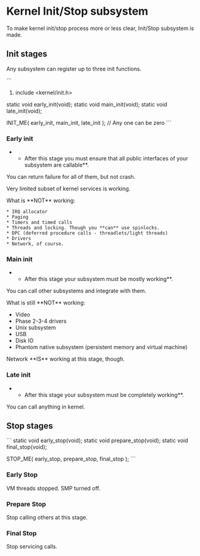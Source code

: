 = Kernel Init/Stop subsystem =

To make kernel init/stop process more or less clear, Init/Stop subsystem is made.

== Init stages ==

Any subsystem can register up to three init functions.

```
#include <kernel/init.h>

static void early_init(void);
static void main_init(void);
static void late_init(void);

INIT_ME( early_init, main_init, late_init ); // Any one can be zero
```

=== Early init ===
**After this stage you must ensure that all public interfaces of your subsystem are callable**.
You can return failure for all of them, but not crash.

Very limited subset of kernel services is working. 

What is **NOT** working:

 * IRQ allocator
 * Paging
 * Timers and timed calls
 * Threads and locking. Though you **can** use spinlocks.
 * DPC (deferred procedure calls - threadlets/light threads)
 * Drivers
 * Network, of course.

=== Main init ===
**After this stage your subsystem must be mostly working**.
You can call other subsystems and integrate with them.

What is still **NOT** working:

* Video
* Phase 2-3-4 drivers
* Unix subsystem
* USB
* Disk IO
* Phantom native subsystem (persistent memory and virtual machine)

Network **IS** working at this stage, though.

=== Late init ===
**After this stage your subsystem must be completely working**.
You can call anything in kernel.



== Stop stages ==

```
static void early_stop(void);
static void prepare_stop(void);
static void final_stop(void);

STOP_ME( early_stop, prepare_stop, final_stop );
```

=== Early Stop ===

VM threads stopped. SMP turned off.

=== Prepare Stop ===
Stop calling others at this stage.

=== Final Stop ===
Stop servicing calls.


